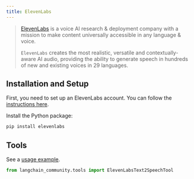 ```yaml
---
title: ElevenLabs
---
```


>[ElevenLabs](https://elevenlabs.io/about) is a voice AI research & deployment company
> with a mission to make content universally accessible in any language & voice.
>
>`ElevenLabs` creates the most realistic, versatile and contextually-aware
> AI audio, providing the ability to generate speech in hundreds of
> new and existing voices in 29 languages.

## Installation and Setup

First, you need to set up an ElevenLabs account. You can follow the
[instructions here](https://docs.elevenlabs.io/welcome/introduction).

Install the Python package:

```bash
pip install elevenlabs
```

## Tools

See a [usage example](/oss/python/integrations/tools/eleven_labs_tts).

```python
from langchain_community.tools import ElevenLabsText2SpeechTool
```
